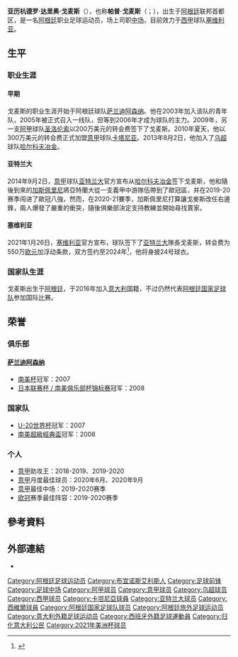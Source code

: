 {{Multiple issues|
{{Expand language|1=en|time=2020-12-18T02:51:04+00:00}}
{{BLPsources|time=2021-01-26T20:18:05+00:00}}
}}
{{noteTA
|G1=意甲
|G3=FAcup
|G4=足球
|1=zh-hans:亚历杭德罗;zh-hk:艾真度;zh-tw:亞歷杭德羅;
|2=zh-hans:戈麦斯;zh-hk:高美斯;zh-tw:戈麥斯;
}}
{{Infobox football biography
| name = 帕普·戈麦斯<br>''Papu Gómez''
| image = Papu_Gomez_02.jpg
| image_size = 200
| fullname = 亚历杭德罗·达里奥·戈麦斯 <br/>''Alejandro Dario Gomez''
| birth_date = {{birth date and age|1988|2|15|df=y}}
| birth_place = {{ARG}}[[布宜诺斯艾利斯|布宜诺斯艾利斯]]
| height = 1.67m <ref>[https://www.atalanta.it/personaggi/alejandro-dario-gomez 帕普·戈麦斯] {{Wayback|url=https://www.atalanta.it/personaggi/alejandro-dario-gomez |date=20210130180409 }}在[[亚特兰大足球俱乐部|亚特兰大]]官网中的资料</ref>
| position = [[前锋_(足球)|前锋]]、[[中场|中场]]、[[前腰|前腰]]
| currentclub = [[塞维利亚足球俱乐部|塞维利亚]]
| clubnumber = 24
| youthyears1 = 2003–2006
| youthclubs1 = [[萨兰迪阿森纳|萨兰迪阿森纳]]
| years1 = 2005–2009
| clubs1 = [[萨兰迪阿森纳|萨兰迪阿森纳]]
| caps1 = 77
| goals1 = 12
| years2 = 2009–2010
| clubs2 = [[阿尔马格罗圣洛伦索竞技俱乐部|圣洛伦索]]
| caps2 = 48
| goals2 = 8
| years3 = 2010–2013
| clubs3 = [[卡塔尼亚足球俱乐部|卡塔尼亚]]
| caps3 = 106
| goals3 = 16
| years4 = 2013–2014
| clubs4 = [[哈尔科夫冶金工人足球俱乐部|哈尔科夫冶金]]
| caps4 = 23
| goals4 = 3
| years5 = 2014–2021
| clubs5 = [[亚特兰大足球俱乐部|亚特兰大]]
| caps5 = 209
| goals5 = 50
| years6 = 2021–
| clubs6 = [[塞维利亚足球俱乐部|塞维利亚]]
| caps6 = 47
| goals6 = 8
| nationalyears1 = 2007
| nationalteam1 = [[阿根廷国家足球队|阿根廷U-20]]
| nationalcaps1 = 11
| nationalgoals1 = 2
| nationalyears2 = 2017–
| nationalteam2 = [[阿根廷国家足球队|阿根廷]]
| nationalcaps2 = 5
| nationalgoals2 = 1
| club-update = 2021年4月12日
| ntupdate = 2020年11月17日
}}

'''亚历杭德罗·达里奥·戈麦斯'''（{{lang-es|Alejandro Darío "Papu" Gómez}}），也称'''帕普·戈麦斯'''（{{lang-es|Papu Gómez}}；{{bd|1988年|2月15日}}），出生于[[阿根廷|阿根廷]]联邦首都区，是一名[[阿根廷|阿根廷]]职业足球运动员，场上司职[[中场|中场]]，目前效力于[[西甲联赛|西甲]]球队[[塞维利亚足球俱乐部|塞维利亚]]。

==生平==

===职业生涯===
====早期====
戈麦斯的职业生涯开始于阿根廷球队[[萨兰迪阿森纳|萨兰迪阿森纳]]。他在2003年加入该队的青年队，2005年被正式召入一线队，但等到2006年才成为球队的主力。2009年，另一支[[阿根廷足球甲级联赛|阿甲]]球队[[阿尔马格罗圣洛伦索竞技俱乐部|圣洛伦索]]以200万美元的转会费签下了戈麦斯。2010年夏天，他以300万美元的转会费正式加盟[[意甲|意甲]]球队[[卡塔尼亚足球俱乐部|卡塔尼亚]]。2013年8月2日，他加入了[[乌超|乌超]]球队[[哈尔科夫冶金工人足球俱乐部|哈尔科夫冶金]]。

====亚特兰大====
2014年9月2日，[[意甲|意甲]]球队[[亚特兰大足球俱乐部|亚特兰大]]官方宣布从[[哈尔科夫冶金工人足球俱乐部|哈尔科夫冶金]]签下戈麦斯，他和隨後到來的[[基恩·派路·加斯柏連尼|加斯佩里尼]]將亞特蘭大從一支義甲中游隊伍帶到了歐冠區，并在2019-20赛季闯进了歐冠八強，然而，在2020-21賽季，加斯佩里尼打算讓戈麥斯改任右邊鋒，兩人爆發了嚴重的衝突，隨後俱樂部決定支持教練並開始尋找賣家。

====塞维利亚====
2021年1月26日，[[塞维利亚足球俱乐部|塞维利亚]]官方宣布，球队签下了[[亚特兰大足球俱乐部|亚特兰大]]隊長戈麦斯，转会费为550万[[欧元|欧元]]加浮动条款，双方签约至2024年<ref>{{cite web|title=Agreement for the transfer of Papu Gómez to Sevilla FC|url=https://www.sevillafc.es/en/actual/news/agreement-transfer-papu-gomez-sevilla-fc|date=2021-01-16|access-date=2021-04-12|website=sevillafc.es|publisher=Sevilla FC|archive-date=2021-01-31|archive-url=https://web.archive.org/web/20210131163524/https://www.sevillafc.es/en/actual/news/agreement-transfer-papu-gomez-sevilla-fc|dead-url=no}}</ref>，他将身披24号球衣。

===国家队生涯===
戈麦斯出生于[[阿根廷|阿根廷]]，于2016年加入[[意大利|意大利]]国籍，不过仍然代表[[阿根廷国家足球队|阿根廷国家足球队]]参加国际比赛。

==荣誉==

===俱乐部===
====[[萨兰迪阿森纳|萨兰迪阿森纳]]====
*[[南美杯|南美杯]]冠军：2007
*[[日本联赛杯_/_南美俱乐部杯锦标赛|日本联赛杯 / 南美俱乐部杯锦标赛]]冠军：2008

===国家队===
*[[国际足联U-20世界杯|U-20世界杯]]冠军：2007
*[[南美超級經典盃|南美超級經典盃]]冠军：2008

===个人===
*[[意甲|意甲]]助攻王：2018-2019、2019-2020
*[[意甲|意甲]]月度最佳球员：2020年6月、2020年9月
*[[意甲|意甲]]最佳中场：2019-2020赛季
*[[欧冠|欧冠]]赛季最佳阵容：2019-2020赛季


== 參考資料 ==
{{Reflist}}

==外部連結==
* {{Soccerway}}

{{塞维利亚足球会球员名单}}
{{2021年美洲盃足球賽阿根廷參賽名單}}

{{DEFAULTSORT:Gómez, Papu}}
[[Category:阿根廷足球运动员|Category:阿根廷足球运动员]]
[[Category:布宜诺斯艾利斯人|Category:布宜诺斯艾利斯人]]
[[Category:足球前锋|Category:足球前锋]]
[[Category:足球中场|Category:足球中场]]
[[Category:阿甲球员|Category:阿甲球员]]
[[Category:意甲球员|Category:意甲球员]]
[[Category:乌超球员|Category:乌超球员]]
[[Category:西甲球员|Category:西甲球员]]
[[Category:卡坦尼亞球員|Category:卡坦尼亞球員]]
[[Category:亚特兰大球员|Category:亚特兰大球员]]
[[Category:西維爾球員|Category:西維爾球員]]
[[Category:阿根廷国家足球队球员|Category:阿根廷国家足球队球员]]
[[Category:阿根廷旅外足球运动员|Category:阿根廷旅外足球运动员]]
[[Category:意大利外籍足球运动员|Category:意大利外籍足球运动员]]
[[Category:西班牙外籍足球運動員|Category:西班牙外籍足球運動員]]
[[Category:归化意大利公民|Category:归化意大利公民]]
[[Category:2021年美洲杯球员|Category:2021年美洲杯球员]]